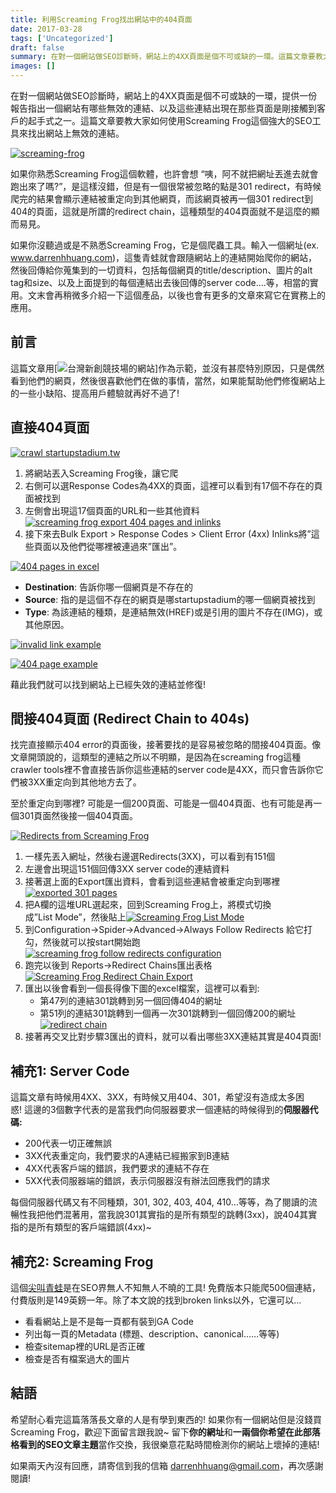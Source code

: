 ```yaml
---
title: 利用Screaming Frog找出網站中的404頁面
date: 2017-03-28
tags: ['Uncategorized']
draft: false
summary: 在對一個網站做SEO診斷時，網站上的4XX頁面是個不可或缺的一環。這篇文章要教大家如何使用Screaming Frog這個強大的SEO工具來找出網站上無效的連結。
images: []
---
```


在對一個網站做SEO診斷時，網站上的4XX頁面是個不可或缺的一環，提供一份報告指出一個網站有哪些無效的連結、以及這些連結出現在那些頁面是剛接觸到客戶的起手式之一。這篇文章要教大家如何使用Screaming Frog這個強大的SEO工具來找出網站上無效的連結。

[![screaming-frog](http://www.darrenhuang.com/wp-content/uploads/2017/02/screaming-frog.png)](http://www.darrenhuang.com/wp-content/uploads/2017/02/screaming-frog.png)

如果你熟悉Screaming Frog這個軟體，也許會想 “咦，阿不就把網址丟進去就會跑出來了嗎?”，是這樣沒錯，但是有一個很常被忽略的點是301 redirect，有時候爬完的結果會顯示連結被重定向到其他網頁，而該網頁被再一個301 redirect到404的頁面，這就是所謂的redirect chain，這種類型的404頁面就不是這麼的顯而易見。

如果你沒聽過或是不熟悉Screaming Frog，它是個爬蟲工具。輸入一個網址(ex. www.darrenhhuang.com)，這隻青蛙就會跟隨網站上的連結開始爬你的網站，然後回傳給你蒐集到的一切資料，包括每個網頁的title/description、圖片的alt tag和size、以及上面提到的每個連結出去後回傳的server code….等，相當的實用。文末會再稍微多介紹一下這個產品，以後也會有更多的文章來寫它在實務上的應用。

## 前言

這篇文章用[![台灣新創競技場的網站](http://www.startupstadium.tw/)]作為示範，並沒有甚麼特別原因，只是偶然看到他們的網頁，然後很喜歡他們在做的事情，當然，如果能幫助他們修復網站上的一些小缺陷、提高用戶體驗就再好不過了!

## 直接404頁面

[![crawl startupstadium.tw](http://www.darrenhuang.com/wp-content/uploads/2017/02/crawl-startupstadium.tw_.png)](http://www.darrenhuang.com/wp-content/uploads/2017/02/crawl-startupstadium.tw_.png)

1. 將網站丟入Screaming Frog後，讓它爬
2. 右側可以選Response Codes為4XX的頁面，這裡可以看到有17個不存在的頁面被找到
3. 左側會出現這17個頁面的URL和一些其他資料[![screaming frog export 404 pages and inlinks](http://www.darrenhuang.com/wp-content/uploads/2017/03/Export-404-and-inlinks.jpg)](http://www.darrenhuang.com/wp-content/uploads/2017/03/Export-404-and-inlinks.jpg)
4. 接下來去Bulk Export \> Response Codes \> Client Error (4xx) Inlinks將”這些頁面以及他們從哪裡被連過來”匯出”。

[![404 pages in excel](http://www.darrenhuang.com/wp-content/uploads/2017/03/exported-404-page.png)](http://www.darrenhuang.com/wp-content/uploads/2017/03/exported-404-page.png)

* **Destination**: 告訴你哪一個網頁是不存在的
* **Source**: 指的是這個不存在的網頁是哪startupstadium的哪一個網頁被找到
* **Type**: 為該連結的種類，是連結無效(HREF)或是引用的圖片不存在(IMG)，或其他原因。

[![invalid link example](http://www.darrenhuang.com/wp-content/uploads/2017/03/invalid-link-example.png)](http://www.darrenhuang.com/wp-content/uploads/2017/03/invalid-link-example.png)

[![404 page example](http://www.darrenhuang.com/wp-content/uploads/2017/03/404-pages.png)](http://www.darrenhuang.com/wp-content/uploads/2017/03/404-pages.png)

藉此我們就可以找到網站上已經失效的連結並修復!

## 間接404頁面 (Redirect Chain to 404s)

找完直接顯示404 error的頁面後，接著要找的是容易被忽略的間接404頁面。像文章開頭說的，這類型的連結之所以不明顯，是因為在screaming frog這種crawler tools裡不會直接告訴你這些連結的server code是4XX，而只會告訴你它們被3XX重定向到其他地方去了。

至於重定向到哪裡? 可能是一個200頁面、可能是一個404頁面、也有可能是再一個301頁面然後接一個404頁面。

[![Redirects from Screaming Frog](http://www.darrenhuang.com/wp-content/uploads/2017/03/redirects-from-screaming-frog.png)](http://www.darrenhuang.com/wp-content/uploads/2017/03/redirects-from-screaming-frog.png)

1. 一樣先丟入網址，然後右邊選Redirects(3XX)，可以看到有151個
2. 左邊會出現這151個回傳3XX server code的連結資料
3. 接著選上面的Export匯出資料，會看到這些連結會被重定向到哪裡[![exported 301 pages](http://www.darrenhuang.com/wp-content/uploads/2017/03/exported-301-pages.png)](http://www.darrenhuang.com/wp-content/uploads/2017/03/exported-301-pages.png)
4. 把A欄的這堆URL選起來，回到Screaming Frog上，將模式切換成”List Mode”，然後貼上[![Screaming Frog List Mode](http://www.darrenhuang.com/wp-content/uploads/2017/03/Screaming-Frog-List-Mode.jpg)](http://www.darrenhuang.com/wp-content/uploads/2017/03/Screaming-Frog-List-Mode.jpg)
5. 到Configuration\-\>Spider\-\>Advanced\-\>Always Follow Redirects 給它打勾，然後就可以按start開始跑[![screaming frog follow redirects configuration](http://www.darrenhuang.com/wp-content/uploads/2017/03/always-follow-redirects.png)](http://www.darrenhuang.com/wp-content/uploads/2017/03/always-follow-redirects.png)
6. 跑完以後到 Reports\-\>Redirect Chains匯出表格[![Screaming Frog Redirect Chain Export](http://www.darrenhuang.com/wp-content/uploads/2017/03/export-redirect-chain-sheet.jpg)](http://www.darrenhuang.com/wp-content/uploads/2017/03/export-redirect-chain-sheet.jpg)
7. 匯出以後會看到一個長得像下圖的excel檔案，這裡可以看到:
	* 第47列的連結301跳轉到另一個回傳404的網址
	* 第51列的連結301跳轉到一個再一次301跳轉到一個回傳200的網址[![redirect chain](http://www.darrenhuang.com/wp-content/uploads/2017/03/Redirect-Chain.png)](http://www.darrenhuang.com/wp-content/uploads/2017/03/Redirect-Chain.png)
8. 接著再交叉比對步驟3匯出的資料，就可以看出哪些3XX連結其實是404頁面!

## 補充1: Server Code

這篇文章有時候用4XX、3XX，有時候又用404、301，希望沒有造成太多困惑! 這邊的3個數字代表的是當我們向伺服器要求一個連結的時候得到的**伺服器代碼:**

* 200代表一切正確無誤
* 3XX代表重定向，我們要求的A連結已經搬家到B連結
* 4XX代表客戶端的錯誤，我們要求的連結不存在
* 5XX代表伺服器端的錯誤，表示伺服器沒有辦法回應我們的請求

每個伺服器代碼又有不同種類，301, 302, 403, 404, 410…等等，為了閱讀的流暢性我把他們混著用，當我說301其實指的是所有類型的跳轉(3xx)，說404其實指的是所有類型的客戶端錯誤(4xx)\~

## 補充2: Screaming Frog

這個[尖叫青蛙](https://www.screamingfrog.co.uk/seo-spider/)是在SEO界無人不知無人不曉的工具! 免費版本只能爬500個連結，付費版則是149英鎊一年。除了本文說的找到broken links以外，它還可以…

* 看看網站上是不是每一頁都有裝到GA Code
* 列出每一頁的Metadata (標題、description、canonical……等等)
* 檢查sitemap裡的URL是否正確
* 檢查是否有檔案過大的圖片

## 結語

希望耐心看完這篇落落長文章的人是有學到東西的! 如果你有一個網站但是沒錢買Screaming Frog，歡迎下面留言跟我說\~ 留下**你的網址**和**一兩個你希望在此部落格看到的SEO文章主題**當作交換，我很樂意花點時間檢測你的網站上壞掉的連結!

如果兩天內沒有回應，請寄信到我的信箱 darrenhhuang@gmail.com，再次感謝閱讀!


